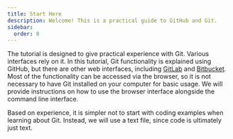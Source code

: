 ```yaml
---
title: Start Here
description: Welcome! This is a practical guide to GitHub and Git.
sidebar:
  order: 0
---
```



The tutorial is designed to give practical experience with Git.
Various interfaces rely on it.
In this tutorial, Git functionality is explained using GitHub, but there are other web interfaces, including [GitLab](https://about.gitlab.com/) and [Bitbucket](https://bitbucket.org/product/).
Most of the functionality can be accessed via the browser, so it is not necessary to have Git installed on your computer for basic usage.
We will provide instructions on how to use the browser interface alongside the command line interface.

<Aside type="tip" title="No code knowledge required">
  Based on experience, it is simpler not to start with coding examples when
  learning about Git. Instead, we will use a text file, since code is ultimately
  just text.
</Aside>
